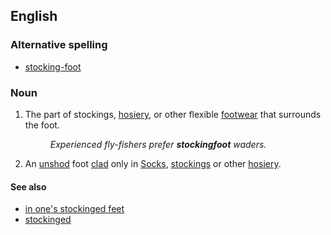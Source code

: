 ==English==

===Alternative spelling===
*[[stocking-foot]]

===Noun===
{{en-noun|stockingfeet}}

# The part of stockings, [[hosiery]], or other flexible [[footwear]] that surrounds the foot.
#:''Experienced fly-fishers prefer '''stockingfoot''' waders.''
# An [[unshod]] foot [[clad]] only in [[socks|Socks]], [[stockings]] or other [[hosiery]].



====See also====
*[[in one's stockinged feet]]
*[[stockinged]]